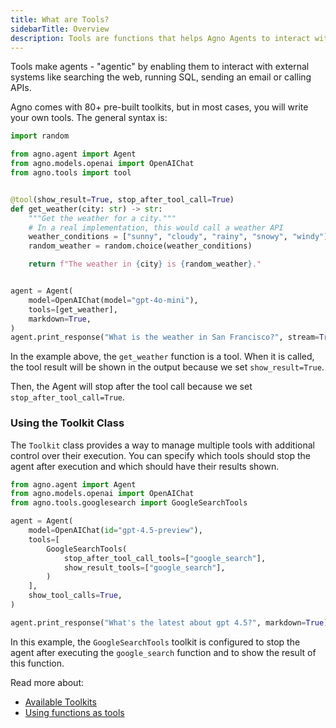 ```yaml
---
title: What are Tools?
sidebarTitle: Overview
description: Tools are functions that helps Agno Agents to interact with the external world.
---
```


Tools make agents - "agentic" by enabling them to interact with external systems like searching the web, running SQL, sending an email or calling APIs.

Agno comes with 80+ pre-built toolkits, but in most cases, you will write your own tools. The general syntax is:

```python
import random

from agno.agent import Agent
from agno.models.openai import OpenAIChat
from agno.tools import tool


@tool(show_result=True, stop_after_tool_call=True)
def get_weather(city: str) -> str:
    """Get the weather for a city."""
    # In a real implementation, this would call a weather API
    weather_conditions = ["sunny", "cloudy", "rainy", "snowy", "windy"]
    random_weather = random.choice(weather_conditions)

    return f"The weather in {city} is {random_weather}."


agent = Agent(
    model=OpenAIChat(model="gpt-4o-mini"),
    tools=[get_weather],
    markdown=True,
)
agent.print_response("What is the weather in San Francisco?", stream=True)
```

<Tip>

In the example above, the `get_weather` function is a tool. When it is called, the tool result will be shown in the output because we set `show_result=True`.

Then, the Agent will stop after the tool call because we set `stop_after_tool_call=True`.

</Tip>

### Using the Toolkit Class

The `Toolkit` class provides a way to manage multiple tools with additional control over their execution. You can specify which tools should stop the agent after execution and which should have their results shown.

```python
from agno.agent import Agent
from agno.models.openai import OpenAIChat
from agno.tools.googlesearch import GoogleSearchTools

agent = Agent(
    model=OpenAIChat(id="gpt-4.5-preview"),
    tools=[
        GoogleSearchTools(
            stop_after_tool_call_tools=["google_search"],
            show_result_tools=["google_search"],
        )
    ],
    show_tool_calls=True,
)

agent.print_response("What's the latest about gpt 4.5?", markdown=True)
```

In this example, the `GoogleSearchTools` toolkit is configured to stop the agent after executing the `google_search` function and to show the result of this function.

Read more about:
- [Available Toolkits](/tools/toolkits)
- [Using functions as tools](/tools/tool-decorator)
